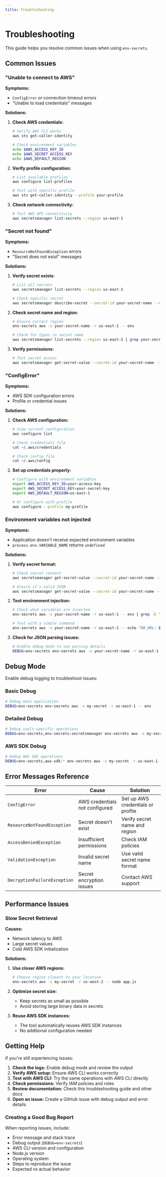 ```yaml
---
title: Troubleshooting
---
```


# Troubleshooting

This guide helps you resolve common issues when using `env-secrets`.

## Common Issues

### "Unable to connect to AWS"

**Symptoms:**

- `ConfigError` or connection timeout errors
- "Unable to load credentials" messages

**Solutions:**

1. **Check AWS credentials:**

   ```bash
   # Verify AWS CLI works
   aws sts get-caller-identity

   # Check environment variables
   echo $AWS_ACCESS_KEY_ID
   echo $AWS_SECRET_ACCESS_KEY
   echo $AWS_DEFAULT_REGION
   ```

2. **Verify profile configuration:**

   ```bash
   # List available profiles
   aws configure list-profiles

   # Test with specific profile
   aws sts get-caller-identity --profile your-profile
   ```

3. **Check network connectivity:**
   ```bash
   # Test AWS API connectivity
   aws secretsmanager list-secrets --region us-east-1
   ```

### "Secret not found"

**Symptoms:**

- `ResourceNotFoundException` errors
- "Secret does not exist" messages

**Solutions:**

1. **Verify secret exists:**

   ```bash
   # List all secrets
   aws secretsmanager list-secrets --region us-east-1

   # Check specific secret
   aws secretsmanager describe-secret --secret-id your-secret-name --region us-east-1
   ```

2. **Check secret name and region:**

   ```bash
   # Ensure correct region
   env-secrets aws -s your-secret-name -r us-east-1 -- env

   # Check for typos in secret name
   aws secretsmanager list-secrets --region us-east-1 | grep your-secret-name
   ```

3. **Verify permissions:**
   ```bash
   # Test secret access
   aws secretsmanager get-secret-value --secret-id your-secret-name --region us-east-1
   ```

### "ConfigError"

**Symptoms:**

- AWS SDK configuration errors
- Profile or credential issues

**Solutions:**

1. **Check AWS configuration:**

   ```bash
   # View current configuration
   aws configure list

   # Check credentials file
   cat ~/.aws/credentials

   # Check config file
   cat ~/.aws/config
   ```

2. **Set up credentials properly:**

   ```bash
   # Configure with environment variables
   export AWS_ACCESS_KEY_ID=your-access-key
   export AWS_SECRET_ACCESS_KEY=your-secret-key
   export AWS_DEFAULT_REGION=us-east-1

   # Or configure with profile
   aws configure --profile my-profile
   ```

### Environment variables not injected

**Symptoms:**

- Application doesn't receive expected environment variables
- `process.env.VARIABLE_NAME` returns `undefined`

**Solutions:**

1. **Verify secret format:**

   ```bash
   # Check secret content
   aws secretsmanager get-secret-value --secret-id your-secret-name --region us-east-1 --query SecretString

   # Ensure it's valid JSON
   aws secretsmanager get-secret-value --secret-id your-secret-name --region us-east-1 --query SecretString | jq .
   ```

2. **Test environment injection:**

   ```bash
   # Check what variables are injected
   env-secrets aws -s your-secret-name -r us-east-1 -- env | grep -E "(DATABASE|API|SECRET)"

   # Test with a simple command
   env-secrets aws -s your-secret-name -r us-east-1 -- echo "DB_URL: $DATABASE_URL"
   ```

3. **Check for JSON parsing issues:**
   ```bash
   # Enable debug mode to see parsing details
   DEBUG=env-secrets env-secrets aws -s your-secret-name -r us-east-1 -- env
   ```

## Debug Mode

Enable debug logging to troubleshoot issues:

### Basic Debug

```bash
# Debug main application
DEBUG=env-secrets env-secrets aws -s my-secret -r us-east-1 -- env
```

### Detailed Debug

```bash
# Debug vault-specific operations
DEBUG=env-secrets,env-secrets:secretsmanager env-secrets aws -s my-secret -r us-east-1 -- env
```

### AWS SDK Debug

```bash
# Debug AWS SDK operations
DEBUG=env-secrets,aws-sdk:* env-secrets aws -s my-secret -r us-east-1 -- env
```

## Error Messages Reference

| Error                        | Cause                          | Solution                          |
| ---------------------------- | ------------------------------ | --------------------------------- |
| `ConfigError`                | AWS credentials not configured | Set up AWS credentials or profile |
| `ResourceNotFoundException`  | Secret doesn't exist           | Verify secret name and region     |
| `AccessDeniedException`      | Insufficient permissions       | Check IAM policies                |
| `ValidationException`        | Invalid secret name            | Use valid secret name format      |
| `DecryptionFailureException` | Secret encryption issues       | Contact AWS support               |

## Performance Issues

### Slow Secret Retrieval

**Causes:**

- Network latency to AWS
- Large secret values
- Cold AWS SDK initialization

**Solutions:**

1. **Use closer AWS regions:**

   ```bash
   # Choose region closest to your location
   env-secrets aws -s my-secret -r us-west-2 -- node app.js
   ```

2. **Optimize secret size:**

   - Keep secrets as small as possible
   - Avoid storing large binary data in secrets

3. **Reuse AWS SDK instances:**
   - The tool automatically reuses AWS SDK instances
   - No additional configuration needed

## Getting Help

If you're still experiencing issues:

1. **Check the logs:** Enable debug mode and review the output
2. **Verify AWS setup:** Ensure AWS CLI works correctly
3. **Test with AWS CLI:** Try the same operations with AWS CLI directly
4. **Check permissions:** Verify IAM policies and roles
5. **Review documentation:** Check this troubleshooting guide and other docs
6. **Open an issue:** Create a GitHub issue with debug output and error details

### Creating a Good Bug Report

When reporting issues, include:

- Error message and stack trace
- Debug output (`DEBUG=env-secrets`)
- AWS CLI version and configuration
- Node.js version
- Operating system
- Steps to reproduce the issue
- Expected vs actual behavior
